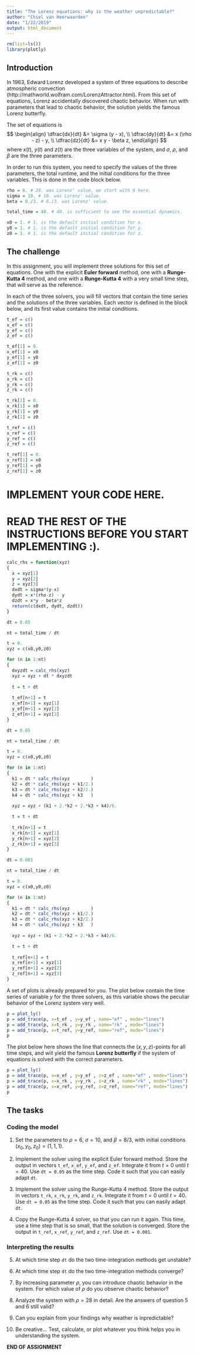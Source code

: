 ```yaml
---
title: "The Lorenz equations: why is the weather unpredictable?"
author: "Chiel van Heerwaarden"
date: "1/22/2019"
output: html_document
---
```


```r
rm(list=ls())
library(plotly)
```

## Introduction
In 1963, Edward Lorenz developed a system of three equations to describe atmospheric convection (http://mathworld.wolfram.com/LorenzAttractor.html). From this set of equations, Lorenz accidentally discovered chaotic behavior. When run with parameters that lead to chaotic behavior, the solution yields the famous Lorenz butterfly.

The set of equations is
$$
\begin{align}
\dfrac{dx}{dt} &= \sigma (y - x), \\
\dfrac{dy}{dt} &= x (\rho - z) - y, \\
\dfrac{dz}{dt} &= x y - \beta z,
\end{align}
$$
where $x(t)$, $y(t)$ and $z(t)$ are the three variables of the system, and $\sigma$, $\rho$, and $\beta$ are the three parameters. 

In order to run this system, you need to specify the values of the three parameters, the total runtime, and the initial conditions for the three variables. This is done in the code block below.

```r
rho = 6. # 28. was Lorenz' value, we start with 6 here.
sigma = 10. # 10. was Lorenz' value.
beta = 8./3. # 8./3. was Lorenz' value.

total_time = 40. # 40. is sufficient to see the essential dynamics.

x0 = 1. # 1. is the default initial condition for x.
y0 = 1. # 1. is the default initial condition for y.
z0 = 1. # 1. is the default initial condition for z.
```

## The challenge
In this assignment, you will implement three solutions for this set of equations. One with the explicit **Euler forward** method, one with a **Runge-Kutta 4** method, and one with a **Runge-Kutta 4** with a very small time step, that will serve as the reference.

In each of the three solvers, you will fill vectors that contain the time series and the solutions of the three variables. Each vector is defined in the block below, and its first value contains the initial conditions.

```r
t_ef = c()
x_ef = c()
y_ef = c()
z_ef = c()

t_ef[1] = 0.
x_ef[1] = x0
y_ef[1] = y0
z_ef[1] = z0

t_rk = c()
x_rk = c()
y_rk = c()
z_rk = c()

t_rk[1] = 0.
x_rk[1] = x0
y_rk[1] = y0
z_rk[1] = z0

t_ref = c()
x_ref = c()
y_ref = c()
z_ref = c()

t_ref[1] = 0.
x_ref[1] = x0
y_ref[1] = y0
z_ref[1] = z0
```

<div class="student_answer">
# IMPLEMENT YOUR CODE HERE.
# READ THE REST OF THE INSTRUCTIONS BEFORE YOU START IMPLEMENTING :).
</div>

<div class="answer">
```r
calc_rhs = function(xyz)
{
  x = xyz[1]
  y = xyz[2]
  z = xyz[3]
  dxdt = sigma*(y-x)
  dydt = x*(rho-z) - y
  dzdt = x*y - beta*z
  return(c(dxdt, dydt, dzdt))
}
```

```r
dt = 0.05

nt = total_time / dt

t = 0.
xyz = c(x0,y0,z0)

for (n in 1:nt)
{
  dxyzdt = calc_rhs(xyz)
  xyz = xyz + dt * dxyzdt
  
  t = t + dt
  
  t_ef[n+1] = t
  x_ef[n+1] = xyz[1]
  y_ef[n+1] = xyz[2]
  z_ef[n+1] = xyz[3]
}
```

```r
dt = 0.05

nt = total_time / dt

t = 0.
xyz = c(x0,y0,z0)

for (n in 1:nt)
{
  k1 = dt * calc_rhs(xyz        )
  k2 = dt * calc_rhs(xyz + k1/2.)
  k3 = dt * calc_rhs(xyz + k2/2.)
  k4 = dt * calc_rhs(xyz + k3   )
  
  xyz = xyz + (k1 + 2.*k2 + 2.*k3 + k4)/6.

  t = t + dt
  
  t_rk[n+1] = t
  x_rk[n+1] = xyz[1]
  y_rk[n+1] = xyz[2]
  z_rk[n+1] = xyz[3]
}
```

```r
dt = 0.001

nt = total_time / dt

t = 0.
xyz = c(x0,y0,z0)

for (n in 1:nt)
{
  k1 = dt * calc_rhs(xyz        )
  k2 = dt * calc_rhs(xyz + k1/2.)
  k3 = dt * calc_rhs(xyz + k2/2.)
  k4 = dt * calc_rhs(xyz + k3   )
  
  xyz = xyz + (k1 + 2.*k2 + 2.*k3 + k4)/6.

  t = t + dt
  
  t_ref[n+1] = t
  x_ref[n+1] = xyz[1]
  y_ref[n+1] = xyz[2]
  z_ref[n+1] = xyz[3]
}
```
</div>

A set of plots is already prepared for you. The plot below contain the time series of variable $y$ for the three solvers, as this variable shows the peculiar behavior of the Lorenz system very well.

```r
p = plot_ly()
p = add_trace(p, x=t_ef , y=y_ef , name="ef" , mode="lines")
p = add_trace(p, x=t_rk , y=y_rk , name="rk" , mode="lines")
p = add_trace(p, x=t_ref, y=y_ref, name="ref", mode="lines")
p
```
The plot below here shows the line that connects the $(x, y, z)$-points for all time steps, and will yield the famous **Lorenz butterfly** if the system of equations is solved with the correct parameters.

```r
p = plot_ly()
p = add_trace(p, x=x_ef , y=y_ef , z=z_ef , name="ef" , mode="lines")
p = add_trace(p, x=x_rk , y=y_rk , z=z_rk , name="rk" , mode="lines")
p = add_trace(p, x=x_ref, y=y_ref, z=z_ref, name="ref", mode="lines")
p
```

## The tasks
### Coding the model
1. Set the parameters to $\rho = 6$, $\sigma = 10$, and $\beta = 8/3$, with initial conditions $\left(x_0, y_0, z_0\right) = \left( 1, 1, 1 \right)$.

2. Implement the solver using the explicit Euler forward method. Store the output in vectors `t_ef`, `x_ef`, `y_ef`, and `z_ef`. Integrate it from $t = 0$ until $t = 40$. Use `dt = 0.05` as the time step. Code it such that you can easily adapt `dt`.

3. Implement the solver using the Runge-Kutta 4 method. Store the output in vectors `t_rk`, `x_rk`, `y_rk`, and `z_rk`. Integrate it from $t = 0$ until $t = 40$. Use `dt = 0.05` as the time step. Code it such that you can easily adapt `dt`.

4. Copy the Runge-Kutta 4 solver, so that you can run it again. This time, use a time step that is so small, that the solution is converged. Store the output in `t_ref`, `x_ref`, `y_ref`, and `z_ref`. Use `dt = 0.001`.

### Interpreting the results
5. At which time step `dt` do the two time-integration methods get unstable?

6. At which time step `dt` do the two time-integration methods converge?

7. By increasing parameter $\rho$, you can introduce chaotic behavior in the system. For which value of $\rho$ do you observe chaotic behavior?

8. Analyze the system with $\rho = 28$ in detail. Are the answers of question 5 and 6 still valid?

9. Can you explain from your findings why weather is inpredictable?

10. Be creative... Test, calculate, or plot whatever you think helps you in  understanding the system.

**END OF ASSIGNMENT**


